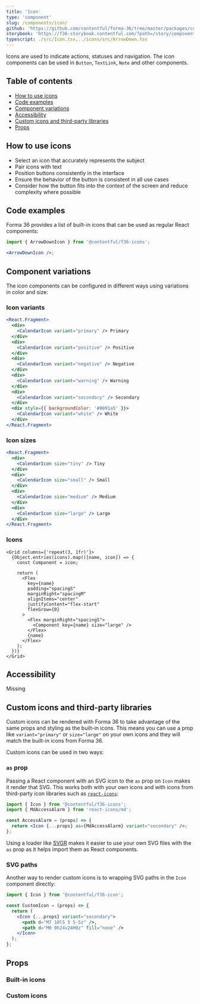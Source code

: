 ```yaml
---
title: 'Icon'
type: 'component'
slug: /components/icon/
github: 'https://github.com/contentful/forma-36/tree/master/packages/components/icon'
storybook: 'https://f36-storybook.contentful.com/?path=/story/components-icon--default'
typescript: ./src/Icon.tsx,../icons/src/ArrowDown.tsx
---
```



Icons are used to indicate actions, statuses and navigation. The icon components can be used in `Button`, `TextLink`, `Note` and other components.

## Table of contents

- [How to use icons](#how-to-use-icons)
- [Code examples](#code-examples)
- [Component variations](#component-variations)
- [Accessibility](#accessibility)
- [Custom icons and third-party libraries](#custom-icons-and-third-party-libraries)
- [Props](#props)

## How to use icons

- Select an icon that accurately represents the subject
- Pair icons with text
- Position buttons consistently in the interface
- Ensure the behavior of the button is consistent in all use cases
- Consider how the button fits into the context of the screen and reduce complexity where possible

## Code examples

Forma 36 provides a list of built-in icons that can be used as regular React components:

```jsx static=true
import { ArrowDownIcon } from '@contentful/f36-icons';

<ArrowDownIcon />;
```

## Component variations

The icon components can be configured in different ways using variations in color and size:

### Icon variants

```jsx
<React.Fragment>
  <div>
    <CalendarIcon variant="primary" /> Primary
  </div>
  <div>
    <CalendarIcon variant="positive" /> Positive
  </div>
  <div>
    <CalendarIcon variant="negative" /> Negative
  </div>
  <div>
    <CalendarIcon variant="warning" /> Warning
  </div>
  <div>
    <CalendarIcon variant="secondary" /> Secondary
  </div>
  <div style={{ backgroundColor: '#8091a5' }}>
    <CalendarIcon variant="white" /> White
  </div>
</React.Fragment>
```

### Icon sizes

```jsx
<React.Fragment>
  <div>
    <CalendarIcon size="tiny" /> Tiny
  </div>
  <div>
    <CalendarIcon size="small" /> Small
  </div>
  <div>
    <CalendarIcon size="medium" /> Medium
  </div>
  <div>
    <CalendarIcon size="large" /> Large
  </div>
</React.Fragment>
```

### Icons

```tsx
<Grid columns={'repeat(3, 1fr)'}>
  {Object.entries(icons).map(([name, icon]) => {
    const Component = icon;

    return (
      <Flex
        key={name}
        padding="spacingS"
        marginRight="spacingM"
        alignItems="center"
        justifyContent="flex-start"
        flexGrow={0}
      >
        <Flex marginRight="spacingS">
          <Component key={name} size="large" />
        </Flex>
        {name}
      </Flex>
    );
  })}
</Grid>
```

## Accessibility

Missing

## Custom icons and third-party libraries

Custom icons can be rendered with Forma 36 to take advantage of the same props and styling as the built-in icons. This means you can use a prop like `variant="primary"` or `size="large"` on your own icons and they will match the built-in icons from Forma 36.

Custom icons can be used in two ways:

### `as` prop

Passing a React component with an SVG icon to the `as` prop on `Icon` makes it render that SVG. This works both with your own icons and with icons from third-party icon libraries such as [`react-icons`](https://react-icons.github.io/react-icons):

```jsx static=true
import { Icon } from '@contentful/f36-icons';
import { MdAccessAlarm } from 'react-icons/md';

const AccessAlarm = (props) => {
  return <Icon {...props} as={MdAccessAlarm} variant="secondary" />;
};
```

Using a loader like [SVGR](https://react-svgr.com/) makes it easier to use your own SVG files with the `as` prop as it helps import them as React components.

### SVG paths

Another way to render custom icons is to wrapping SVG paths in the `Icon` component directly:

```jsx static=true
import { Icon } from '@contentful/f36-icon';

const CustomIcon = (props) => {
  return (
    <Icon {...props} variant="secondary">
      <path d="M7 10l5 5 5-5z" />,
      <path d="M0 0h24v24H0z" fill="none" />
    </Icon>
  );
};
```

## Props

### Built-in icons

<Props of="ArrowDownIcon" />

### Custom icons

<Props of="Icon" />
